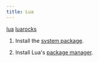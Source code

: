 ```yaml
---
title: Lua
---
```



<Card title="Required" icon="puzzle">

[lua](https://archlinux.org/packages/extra/x86_64/lua/)
[luarocks](https://archlinux.org/packages/extra/any/luarocks/)

</Card>

<Steps>

1.  Install the [system package](https://archlinux.org/packages/extra/x86_64/lua/).

2.  Install Lua's [package manager](https://archlinux.org/packages/extra/any/luarocks/).

</Steps>
